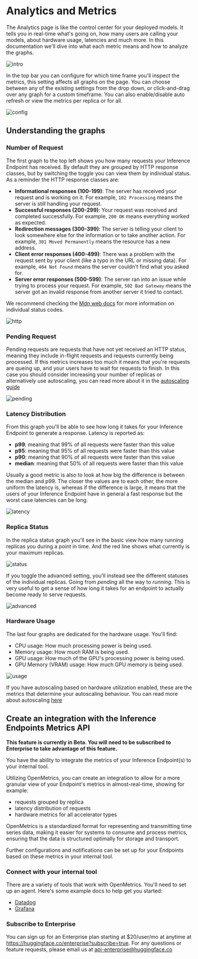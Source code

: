 # Analytics and Metrics

The Analytics page is like the control center for your deployed models. It tells you in real-time what's going on, how many users are
calling your models, about hardware usage, latencies and much more. In this documentation we'll dive into what each metric means and
how to analyze the graphs.

![intro](https://raw.githubusercontent.com/huggingface/hf-endpoints-documentation/update/large-rewrite/assets/analytics/1-intro.png)

In the top bar you can configure for which time frame you'll inspect the metrics, this setting affects all graphs on the page. You can choose
between any of the existing settings from the drop down, or click-and-drag over any graph for a custom timeframe. You can also enable/disable
auto refresh or view the metrics per replica or for all.

![config](https://raw.githubusercontent.com/huggingface/hf-endpoints-documentation/update/large-rewrite/assets/analytics/2-config.png)

## Understanding the graphs

### Number of Request

The first graph to the top left shows you how many requests your Inference Endpoint has received. By default they are grouped by HTTP response
classes, but by switching the toggle you can view them by individual status. As a reminder the HTTP response classes are:

- **Informational responses (100-199)**: The server has received your request and is working on it. For example, `102 Processing` means the server is still handling your request.
- **Successful responses (200-299)**: Your request was received and completed successfully. For example, `200 OK` means everything worked as expected.
- **Redirection messages (300-399)**: The server is telling your client to look somewhere else for the information or to take another action. For example, `301 Moved Permanently` means the resource has a new address.
- **Client error responses (400-499)**: There was a problem with the request sent by your client (like a typo in the URL or missing data). For example, `404 Not Found` means the server couldn't find what you asked for.
- **Server error responses (500-599)**: The server ran into an issue while trying to process your request. For example, `502 Bad Gateway` means the server got an invalid response from another server it tried to contact.

We recommend checking the [Mdn web docs](https://developer.mozilla.org/en-US/docs/Web/HTTP/Reference/Status) for more information on individual
status codes.

![http](https://raw.githubusercontent.com/huggingface/hf-endpoints-documentation/update/large-rewrite/assets/analytics/3-http-reqs.png)

### Pending Request

Pending requests are requests that have not yet received an HTTP status, meaning they include in-flight requests and requests currently
being processed. If this metrics increases too much it means that you're requests are queing up, and your users have to wait for requests
to finish. In this case you should consider increasing your number of replicas or alternatively use autoscaling, you can read more about
it in the [autoscaling guide](./autoscaling#scalingbasedonpendingrequests(betafeature))

![pending](https://raw.githubusercontent.com/huggingface/hf-endpoints-documentation/update/large-rewrite/assets/analytics/4-pending-reqs.png)

### Latency Distribution

From this graph you'll be able to see how long it takes for your Inference Endpoint to generate a response. Latency is reported as:

- **p99**: meaning that 99% of all requests were faster than this value
- **p95**: meaning that 95% of all requests were faster than this value
- **p90**: meaning that 90% of all requests were faster than this value
- **median**: meaning that 50% of all requests were faster than this value

Usually a good metric is also to look at how big the difference is between the median and p99. The closer the values are to each other, the more
uniform the latency is, whereas if the difference is large, it means that the users of your Inference Endpoint have in general a fast response but
the worst case latencies can be long.

![latency](https://raw.githubusercontent.com/huggingface/hf-endpoints-documentation/update/large-rewrite/assets/analytics/5-latency.png)

### Replica Status

In the replica status graph you'll see in the basic view how many running replicas you during a point in time. And the red line shows
what currently is your maximum replicas. 

![status](https://raw.githubusercontent.com/huggingface/hf-endpoints-documentation/update/large-rewrite/assets/analytics/6-status.png)

If you toggle the advanced setting, you'll instead see the different statuses of the individual replicas. Going from *pending* all the way
to *running*. This is very useful to get a sense of how long it takes for an endpoint to actually become ready to serve requests.

![advanced](https://raw.githubusercontent.com/huggingface/hf-endpoints-documentation/update/large-rewrite/assets/analytics/7-status-advanced.png)

### Hardware Usage

The last four graphs are dedicated for the hardware usage. You'll find:

- CPU usage: How much processing power is being used.
- Memory usage: How much RAM is being used.
- GPU usage: How much of the GPU's processing power is being used.
- GPU Memory (VRAM) usage: How much GPU memory is being used.

![usage](https://raw.githubusercontent.com/huggingface/hf-endpoints-documentation/update/large-rewrite/assets/analytics/8-usage.png)

If you have autoscaling based on hardware utilization enabled, these are the metrics that determine your autoscaling behaviour. You can
read more about autoscaling [here](./autoscaling#scalingbasedonhardwareutilization)

## Create an integration with the Inference Endpoints Metrics API

**This feature is currently in Beta. You will need to be subscribed to Enterprise to take advantage of this feature.**

You have the ability to integrate the metrics of your Inference Endpoint(s) to your internal tool. 

Utilizing OpenMetrics, you can create an integration to allow for a more granular view of your Endpoint's metrics in almost-real-time,
showing for example:
- requests grouped by replica
- latency distribution of requests
- hardware metrics for all accelerator types

OpenMetrics is a standardized format for representing and transmitting time series data, making it easier for systems to consume and
process metrics, ensuring that the data is structured optimally for storage and transport.

Further configurations and notifications can be set up for your Endpoints based on these metrics in your internal tool. 

### Connect with your internal tool

There are a variety of tools that work with OpenMetrics. You'll need to set up an agent. Here's some example docs to help get you started:

- [Datadog](https://docs.datadoghq.com/integrations/openmetrics/)
- [Grafana](https://tinyurl.com/e4fypk5m)

### Subscribe to Enterprise

You can sign up for an Enterprise plan starting at $20/user/mo at anytime at https://huggingface.co/enterprise?subscribe=true. 
For any questions or feature requests, please email us at api-enterprise@huggingface.co
